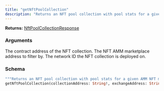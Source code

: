 ```yaml
---
title: "getNftPoolCollection"
description: "Returns an NFT pool collection with pool stats for a given AMM NFT marketplace."
---
```


**Returns:** [NftPoolCollectionResponse](/api-reference/types#nftpoolcollectionresponse)

### Arguments

<ResponseField name="collectionAddress" type="String!" required>
  The contract address of the NFT collection.
</ResponseField>

<ResponseField name="exchangeAddress" type="String!" required>
  The NFT AMM marketplace address to filter by.
</ResponseField>

<ResponseField name="networkId" type="Int!" required>
  The network ID the NFT collection is deployed on.
</ResponseField>

### Schema


```graphql 
"""Returns an NFT pool collection with pool stats for a given AMM NFT marketplace."""
getNftPoolCollection(collectionAddress: String!, exchangeAddress: String!, networkId: Int!): NftPoolCollectionResponse
```
